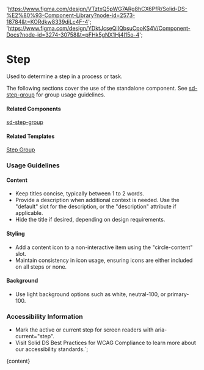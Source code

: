 

  'https://www.figma.com/design/VTztxQ5pWG7ARg8hCX6PfR/Solid-DS-%E2%80%93-Component-Library?node-id=2573-18784&t=KORdkw8339diLc4F-4';
  'https://www.figma.com/design/YDktJcseQIIQbsuCpoKS4V/Component-Docs?node-id=3274-30758&t=pFHk5gNX1Hj4l15o-4';

# Step

Used to determine a step in a process or task.

The following sections cover the use of the standalone component. See [sd-step-group](/?path=/docs/components-sd-step-group--docs) for group usage guidelines.

<DefaultStory />

<DocumentationLinks storybookLink="${storybookLink}" figmaLibrary="${figmaLibrary}" figmaDocs="${figmaDocs}" />

#### Related Components

[sd-step-group](/?path=/docs/components-sd-step-group--docs)

#### Related Templates

[Step Group](/?path=/docs/templates-step-group--docs)

### Usage Guidelines

#### Content

- Keep titles concise, typically between 1 to 2 words.
- Provide a description when additional context is needed. Use the "default" slot for the description, or the "description" attribute if applicable.
- Hide the title if desired, depending on design requirements.

#### Styling

- Add a content icon to a non-interactive item using the "circle-content" slot.
- Maintain consistency in icon usage, ensuring icons are either included on all steps or none.

#### Background

- Use light background options such as white, neutral-100, or primary-100.

### Accessibility Information

- Mark the active or current step for screen readers with aria-current="step".
- Visit <sd-link href="https://www.figma.com/design/YDktJcseQIIQbsuCpoKS4V/Component-Docs?node-id=10708-5011&t=Z1FxSGWkmXG5r5sw-4" target="_blank">Solid DS Best Practices for WCAG Compliance</sd-link> to learn more about our accessibility standards.`;

<Meta title="Components/sd-step/Overview" />

<OverviewFormatter story={SdStepStories.Default}>{content}</OverviewFormatter>
